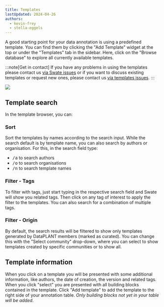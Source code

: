 ```yaml
---
title: Templates
lastUpdated: 2024-04-26
authors: 
  - kevin-frey
  - stella-eggels
---
```


A good starting point for your data annotation is using a predefined template. You can find them by clicking the "Add Template" widget at the top or under the "Templates" tab in the sidebar. Here, click on the "Browse database" to explore all currently available templates.

:::note[Get in contact]
If you have any problems in using the templates please contact us [via Swate issues](https://github.com/nfdi4plants/Swate/issues/new/choose) or if you want to discuss existing templates or request new ones, please contact us [via templates issues](https://github.com/nfdi4plants/SWATE_templates/issues/new/choose).
:::

![](@images/swate-alpha-add-template.png)

## Template search

In the template browser, you can:

### Sort

Sort the templates by names according to the search input. While the search default is by template name, you can also search by authors or organisation. For this, in the search field type: 
- <kbd>/a</kbd> to search authors 
- <kbd>/o</kbd> to search organisations 
- <kbd>/n</kbd> to search template names

### Filter - Tags

To filter with tags, just start typing in the respective search field and Swate will show you related tags. Then click on any tag of interest to apply the filter to the templates. You can also search for a combination of multiple tags.

### Filter - Origin

By default, the search results will be filtered to show only templates generated by DataPLANT members (marked as curated). You can change this with the "Select community" drop-down, where you can select to show templates created by specific communities or to show all.

## Template information

When you click on a template you will be presented with some additional information, like authors, the date of creation, the version and related tags. When you click "select" you are presented with all building blocks contained in the template. Click "Add template" to add the template to the right side of your annotation table. *Only building blocks not yet in your table will be added*.



